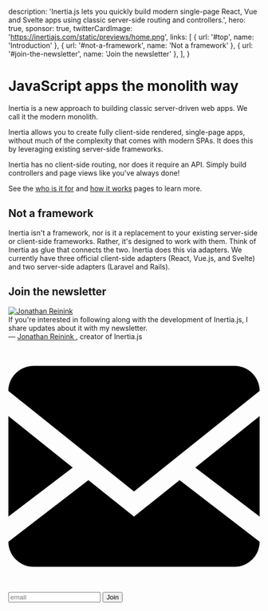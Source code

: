 
  description:
    'Inertia.js lets you quickly build modern single-page React, Vue and Svelte apps using classic server-side routing and controllers.',
  hero: true,
  sponsor: true,
  twitterCardImage: 'https://inertiajs.com/static/previews/home.png',
  links: [
    { url: '#top', name: 'Introduction' },
    { url: '#not-a-framework', name: 'Not a framework' },
    { url: '#join-the-newsletter', name: 'Join the newsletter' },
  ],
}

# JavaScript apps the monolith way

Inertia is a new approach to building classic server-driven web apps. We call it the modern monolith.

Inertia allows you to create fully client-side rendered, single-page apps, without much of the complexity that comes with modern SPAs. It does this by leveraging existing server-side frameworks.

Inertia has no client-side routing, nor does it require an API. Simply build controllers and page views like you've always done!

See the [who is it for](/who-is-it-for) and [how it works](/how-it-works) pages to learn more.

## Not a framework

Inertia isn't a framework, nor is it a replacement to your existing server-side or client-side frameworks. Rather, it's designed to work with them. Think of Inertia as glue that connects the two. Inertia does this via adapters. We currently have three official client-side adapters (React, Vue.js, and Svelte) and two server-side adapters (Laravel and Rails).

## Join the newsletter

<div className="mt-8 p-8 rounded-lg text-white" style={{ background: '#303f6d' }}>
  <div className="sm:flex sm:items-center">
    <a className="flex-shrink-0 block w-24 h-24 rounded-full overflow-hidden mr-5" href="https://twitter.com/reinink">
      <img className="w-full h-full" src="/static/img/jonathan.png" alt="Jonathan Reinink" />
    </a>
    <div>
      <div className="mt-4 sm:mt-0 md:text-lg leading-snug">
        If you're interested in following along with the development of Inertia.js, I share updates about it with my
        newsletter.
      </div>
      <div className="mt-2 text-sm text-pink-300">
        &mdash;
        <a className="hover:underline" href="https://twitter.com/reinink">
          Jonathan Reinink
        </a>, creator<span className="hidden md:inline"> of Inertia.js</span>
      </div>
    </div>
  </div>
  <form
    className="relative rounded md:flex-1 flex flex-wrap mt-10 bg-white js-cm-form"
    action="https://www.createsend.com/t/subscribeerror?description="
    method="post"
    data-id="5B5E7037DA78A748374AD499497E309E7A72DB5B03776F8528C3CD73C7D671DB63D56863313BA2815CD76E9BF64B0B2C16A5F149531D155024506C8CF65B0F9F"
  >
    <input type="hidden" name="cm-f-dttkhdg" value="Inertia.js" />
    <label htmlFor="email" className="min-w-0 flex-1 flex items-center px-3 md:px-4 py-4 rounded-l">
      <svg
        className="flex-shrink-0 fill-current text-gray-500 w-4 h-4 mr-2 sm:mr-3"
        xmlns="http://www.w3.org/2000/svg"
        viewBox="0 0 20 20"
      >
        <path d="M18 2a2 2 0 0 1 2 2v12a2 2 0 0 1-2 2H2a2 2 0 0 1-2-2V4c0-1.1.9-2 2-2h16zm-4.37 9.1L20 16v-2l-5.12-3.9L20 6V4l-10 8L0 4v2l5.12 4.1L0 14v2l6.37-4.9L10 14l3.63-2.9z" />
      </svg>
      <input
        id="email"
        className="flex-1 appearance-none bg-transparent text-gray-700 font-semibold text-base md:text-lg focus:outline-none js-cm-email-input"
        name="cm-otkdihj-otkdihj"
        type="email"
        required
        placeholder="email"
      />
    </label>
    <button
      className="appearance-none text-lg md:text-xl text-white font-semibold bg-purple-500 px-6 md:px-12 rounded-r whitespace-no-wrap focus:outline-none hover:bg-purple-400 focus:bg-purple-400 active:bg-purple-400 js-cm-submit-button"
      type="submit"
    >
      Join
    </button>
  </form>
  <script type="text/javascript" src="https://js.createsend1.com/javascript/copypastesubscribeformlogic.js"></script>
</div>
